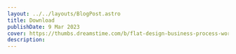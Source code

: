 ---
layout: ../../layouts/BlogPost.astro
title: Download
publishDate: 9 Mar 2023
cover: https://thumbs.dreamstime.com/b/flat-design-business-process-workflow-management-communicating-ready-to-animation-characters-compouse-your-scenes-office-work-128992317.jpg
description:
---
